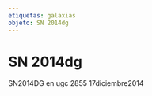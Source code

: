 ```yaml
---
etiquetas: galaxias
objeto: SN 2014dg
---
```


# SN 2014dg

<Imagen
  src="registro/sn2014-dg_20141217_1_sn2014dg_ugc2855_20141217.jpg"
  fecha="20141217"
/>

SN2014DG en ugc 2855 17diciembre2014